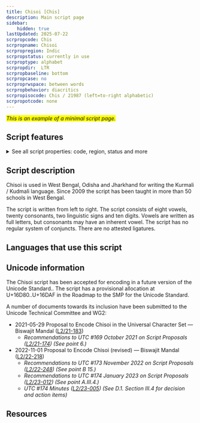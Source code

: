 ```yaml
---
title: Chisoi [Chis]
description: Main script page
sidebar:
    hidden: true
lastUpdated: 2025-07-22
scrpropcode: Chis
scrpropname: Chisoi
scrpropregion: Indic
scrpropstatus: currently in use
scrproptype: alphabet
scrpropdir:  LTR
scrpropbaseline: bottom
scrpropcase: no
scrproprwspace: between words
scrpropbehavior: diacritics
scrpropisocode: Chis / 21987 (left=to-right alphabetic)
scrpropotcode: none
---
```



<span style="background-color:yellow">_This is an example of a minimal script page._</span>

## Script features

<details>
<summary> See all script properties: code, region, status and more</summary>
<ScriptInfo />
</details>

## Script description

Chisoi is used in West Bengal, Odisha and Jharkhand for writing the Kurmali / Kudmali language. Since 2009 the script has been taught in more than 50 schools in West Bengal.

The script is written from left to right. The script consists of eight vowels, twenty consonants, two linguistic signs and ten digits. Vowels are written as full letters, but consonants may have an inherent vowel. The script has no regular system of conjuncts. There are no attested ligatures.

## Languages that use this script

<WsList thisscript="Chis" />

## Unicode information

The Chisoi script has been accepted for encoding in a future version of the Unicode Standard.. The script has a provisional allocation at U+16D80..U+16DAF in the  Roadmap to the SMP for the Unicode Standard.

A number of documents towards its inclusion have been submitted to the Unicode Technical Committee and WG2:
* 2021-05-29 Proposal to Encode Chisoi in the Universal Character Set — Biswajit Mandal ([L2/21-183](http://www.unicode.org/cgi-bin/GetMatchingDocs.pl?L2/21-183))
    * _Recommendations to UTC #169 October 2021 on Script Proposals ([L2/21-174](http://www.unicode.org/L2/L2021/21174-script-adhoc-rept.pdf)) (See point 6.)_
* 2022-11-01 Proposal to Encode Chisoi (revised) — Biswajit Mandal ([L2/22-218](http://www.unicode.org/cgi-bin/GetMatchingDocs.pl?L2/22-218))
    * _Recommendations to UTC #173 November 2022 on Script Proposals ([L2/22-248](https://www.unicode.org/cgi-bin/GetMatchingDocs.pl?L2/22-248)) (See point B 15.)_
    * _Recommendations to UTC #174 January 2023 on Script Proposals ([L2/23-012](https://www.unicode.org/cgi-bin/GetMatchingDocs.pl?L2/23-012)) (See point A.III.4.)_
    * _UTC #174 Minutes ([L2/23-005](http://www.unicode.org/L2/L2023/23005.htm)) (See D.1. Section III.4 for decision and action items)_

## Resources

<ScriptRemoteLinks />

